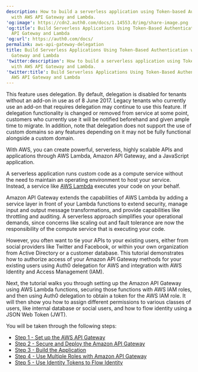 ```yaml
---
description: How to build a serverless application using Token-based Authentication
  with AWS API Gateway and Lambda.
'og:image': https://cdn2.auth0.com/docs/1.14553.0/img/share-image.png
'og:title': Build Serverless Applications Using Token-Based Authentication with AWS
  API Gateway and Lambda
'og:url': https://auth0.com/docs/
permalink: aws-api-gateway-delegation
title: Build Serverless Applications Using Token-Based Authentication with AWS API
  Gateway and Lambda
'twitter:description': How to build a serverless application using Token-based Authentication
  with AWS API Gateway and Lambda.
'twitter:title': Build Serverless Applications Using Token-Based Authentication with
  AWS API Gateway and Lambda
---
```

<Warning>

This feature uses delegation. By default, delegation is disabled for tenants without an add-on in use as of 8 June 2017. Legacy tenants who currently use an add-on that requires delegation may continue to use this feature. If delegation functionality is changed or removed from service at some point, customers who currently use it will be notified beforehand and given ample time to migrate. In addition, note that delegation does not support the use of custom domains so any features depending on it may not be fully functional alongside a custom domain.

</Warning>

With AWS, you can create powerful, serverless, highly scalable APIs and applications through AWS Lambda, Amazon API Gateway, and a JavaScript application.

A serverless application runs custom code as a compute service without the need to maintain an operating environment to host your service. Instead, a service like [AWS Lambda](https://aws.amazon.com/lambda/) executes your code on your behalf.

Amazon API Gateway extends the capabilities of AWS Lambda by adding a service layer in front of your Lambda functions to extend security, manage input and output message transformations, and provide capabilities like throttling and auditing. A serverless approach simplifies your operational demands, since concerns like scaling out and fault tolerance are now the responsibility of the compute service that is executing your code.

However, you often want to tie your APIs to your existing users, either from social providers like Twitter and Facebook, or within your own organization from Active Directory or a customer database. This tutorial demonstrates how to authorize access of your Amazon API Gateway methods for your existing users using Auth0 delegation for AWS and integration with AWS Identity and Access Management (IAM).

Next, the tutorial walks you through setting up the Amazon API Gateway using AWS Lambda functions, securing those functions with AWS IAM roles, and then using Auth0 delegation to obtain a token for the AWS IAM role. It will then show you how to assign different permissions to various classes of users, like internal database or social users, and how to flow identity using a <Tooltip tip="JSON Web Token (JWT): Standard ID Token format (and often Access Token format) used to represent claims securely between two parties." cta="View Glossary" href="/docs/glossary?term=JSON+Web+Token">JSON Web Token</Tooltip> (JWT).

You will be taken through the following steps:

* [Step 1 - Set up the AWS API Gateway](/docs/customize/integrations/aws/aws-api-gateway-delegation/aws-api-gateway-delegation-1)
* [Step 2 - Secure and Deploy the Amazon API Gateway](/docs/customize/integrations/aws/aws-api-gateway-delegation/aws-api-gateway-delegation-2)
* [Step 3 - Build the Application](/docs/customize/integrations/aws/aws-api-gateway-delegation/aws-api-gateway-delegation-3)
* [Step 4 - Use Multiple Roles with Amazon API Gateway](/docs/customize/integrations/aws/aws-api-gateway-delegation/aws-api-gateway-delegation-4)
* [Step 5 - Use Identity Tokens to Flow Identity](/docs/customize/integrations/aws/aws-api-gateway-delegation/aws-api-gateway-delegation-5)